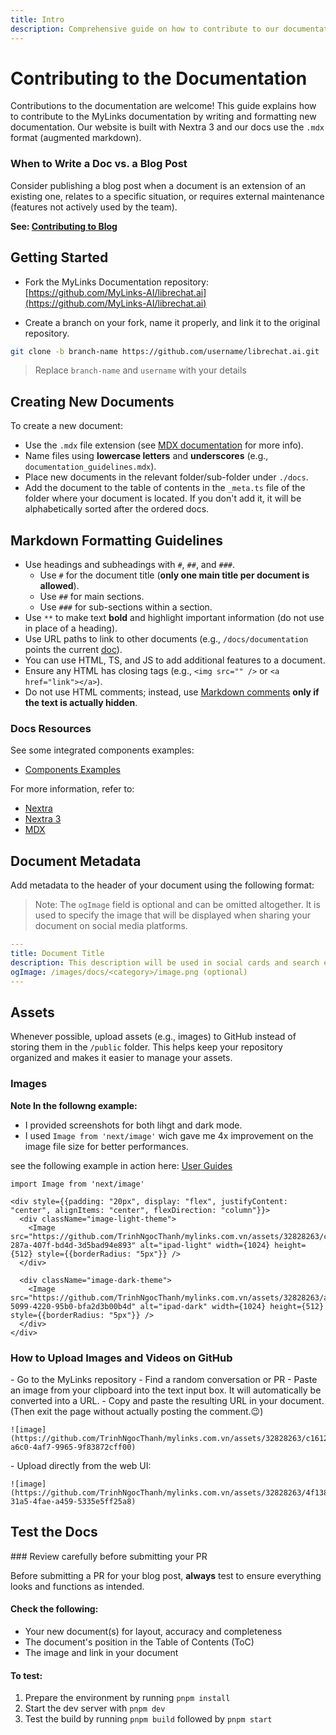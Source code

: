 ```yaml
---
title: Intro
description: Comprehensive guide on how to contribute to our documentation
---
```


# Contributing to the Documentation

Contributions to the documentation are welcome! This guide explains how to contribute to the MyLinks documentation by writing and formatting new documentation. Our website is built with Nextra 3 and our docs use the `.mdx` format (augmented markdown).

### When to Write a Doc vs. a Blog Post

<Callout type="info" title="Blog vs Docs">
Consider publishing a blog post when a document is an extension of an existing one, relates to a specific situation, or requires external maintenance (features not actively used by the team).

**See: [Contributing to Blog](/blog/2024-04-17_blog_guide)**

</Callout>

## Getting Started

- Fork the MyLinks Documentation repository: [https://github.com/MyLinks-AI/librechat.ai](https://github.com/MyLinks-AI/librechat.ai)

- Create a branch on your fork, name it properly, and link it to the original repository.

```sh filename="Download your MyLinks.ai branch"
git clone -b branch-name https://github.com/username/librechat.ai.git
```

> Replace `branch-name` and `username` with your details

## Creating New Documents

To create a new document:

- Use the `.mdx` file extension (see [MDX documentation](https://mdxjs.com/) for more info).
- Name files using **lowercase letters** and **underscores** (e.g., `documentation_guidelines.mdx`).
- Place new documents in the relevant folder/sub-folder under `./docs`.
- Add the document to the table of contents in the `_meta.ts` file of the folder where your document is located. If you don't add it, it will be alphabetically sorted after the ordered docs.

## Markdown Formatting Guidelines

- Use headings and subheadings with `#`, `##`, and `###`.
  - Use `#` for the document title (**only one main title per document is allowed**).
  - Use `##` for main sections.
  - Use `###` for sub-sections within a section.
- Use `**` to make text **bold** and highlight important information (do not use in place of a heading).
- Use URL paths to link to other documents (e.g., `/docs/documentation` points the current [doc](/docs/documentation)).
- You can use HTML, TS, and JS to add additional features to a document.
- Ensure any HTML has closing tags (e.g., `<img src="" />` or `<a href="link"></a>`).
- Do not use HTML comments; instead, use [Markdown comments](https://gist.github.com/jonikarppinen/47dc8c1d7ab7e911f4c9?permalink_comment_id=4272770#gistcomment-4272770) **only if the text is actually hidden**.

### Docs Resources

<Callout type="tip" title="Docs Resources">

See some integrated components examples:

- [Components Examples](/docs/documentation/examples)

For more information, refer to:

- [Nextra](https://nextra.site/docs/docs-theme/start)
- [Nextra 3](https://the-guild.dev/blog/nextra-3#intro)
- [MDX](https://mdxjs.com/)

</Callout>

## Document Metadata

Add metadata to the header of your document using the following format:

> Note: The `ogImage` field is optional and can be omitted altogether. It is used to specify the image that will be displayed when sharing your document on social media platforms.

```yaml filename="metadata example:"
---
title: Document Title
description: This description will be used in social cards and search engine results.
ogImage: /images/docs/<category>/image.png (optional)
---
```

## Assets

Whenever possible, upload assets (e.g., images) to GitHub instead of storing them in the `/public` folder. This helps keep your repository organized and makes it easier to manage your assets.

### Images

**Note In the followng example:**
  - I provided screenshots for both lihgt and dark mode.
  - I used `Image from 'next/image'` wich gave me 4x improvement on the image file size for better performances.

see the following example in action here: [User Guides](/docs/user_guides)

```mdx filename="Example"
import Image from 'next/image'

<div style={{padding: "20px", display: "flex", justifyContent: "center", alignItems: "center", flexDirection: "column"}}>
  <div className="image-light-theme">
    <Image src="https://github.com/TrinhNgocThanh/mylinks.com.vn/assets/32828263/cf0f3231-287a-407f-bd4d-3d5bad94e893" alt="ipad-light" width={1024} height={512} style={{borderRadius: "5px"}} />
  </div>

  <div className="image-dark-theme">
    <Image src="https://github.com/TrinhNgocThanh/mylinks.com.vn/assets/32828263/a03ee02d-5099-4220-95b0-bfa2d3b00b4d" alt="ipad-dark" width={1024} height={512} style={{borderRadius: "5px"}} />
  </div>
</div>
```

### How to Upload Images and Videos on GitHub

<Callout title="Method A" emoji="🅰️" collapsible>
    - Go to the MyLinks repository
    - Find a random conversation or PR
    - Paste an image from your clipboard into the text input box. It will automatically be converted into a URL.
    - Copy and paste the resulting URL in your document. (Then exit the page without actually posting the comment.😉)

    ![image](https://github.com/TrinhNgocThanh/mylinks.com.vn/assets/32828263/c1612f93-a6c0-4af7-9965-9f83872cff00)

</Callout>

<Callout title="Method B" emoji="🅱️" collapsible>
    - Upload directly from the web UI:

    ![image](https://github.com/TrinhNgocThanh/mylinks.com.vn/assets/32828263/4f138ab4-31a5-4fae-a459-5335e5ff25a8)

</Callout>

## Test the Docs

<Callout type="warning" title="Before you submit">
### Review carefully before submitting your PR

Before submitting a PR for your blog post, **always** test to ensure everything looks and functions as intended.

#### Check the following:

- Your new document(s) for layout, accuracy and completeness
- The document's position in the Table of Contents (ToC)
- The image and link in your document

#### To test:

1. Prepare the environment by running `pnpm install`
2. Start the dev server with `pnpm dev`
3. Test the build by running `pnpm build` followed by `pnpm start`

</Callout>
